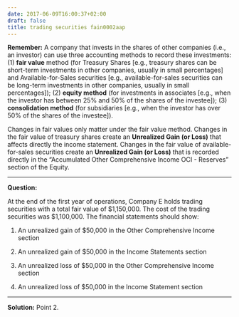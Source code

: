 ```yaml
---
date: 2017-06-09T16:00:37+02:00
draft: false
title: trading securities fain0002aap
---
```


**Remember:**
A company that invests in the shares of other companies (i.e., an investor) can use three accounting methods to record these investments: (1) **fair value** method (for Treasury Shares [e.g., treasury shares can be short-term investments in other companies, usually in small percentages] and Available-for-Sales securities [e.g., available-for-sales securities can be long-term investments in other companies, usually in small percentages]); (2) **equity method** (for investments in associates [e.g., when the investor has between 25% and 50% of the shares of the investee]); (3) **consolidation method** (for subsidiaries [e.g., when the investor has over 50% of the shares of the investee]).

Changes in fair values only matter under the fair value method. Changes in the fair value of treasury shares create an **Unrealized Gain (or Loss)** that affects directly the income statement. Changes in the fair value of available-for-sales securities create an **Unrealized Gain (or Loss)** that is recorded directly in the "Accumulated Other Comprehensive Income OCI - Reserves" section of the Equity.

***

**Question:**

At the end of the first year of operations, Company E holds trading securities with a total fair value of \$1,150,000. The cost of the trading securities was \$1,100,000. The financial statements should show:

1. An unrealized gain of $50,000 in the Other Comprehensive Income section

2. An unrealized gain of $50,000 in the Income Statements section

3. An unrealized loss of $50,000 in the Other Comprehensive Income section

4. An unrealized loss of $50,000 in the Income Statement section 

***

**Solution:**
Point 2.
